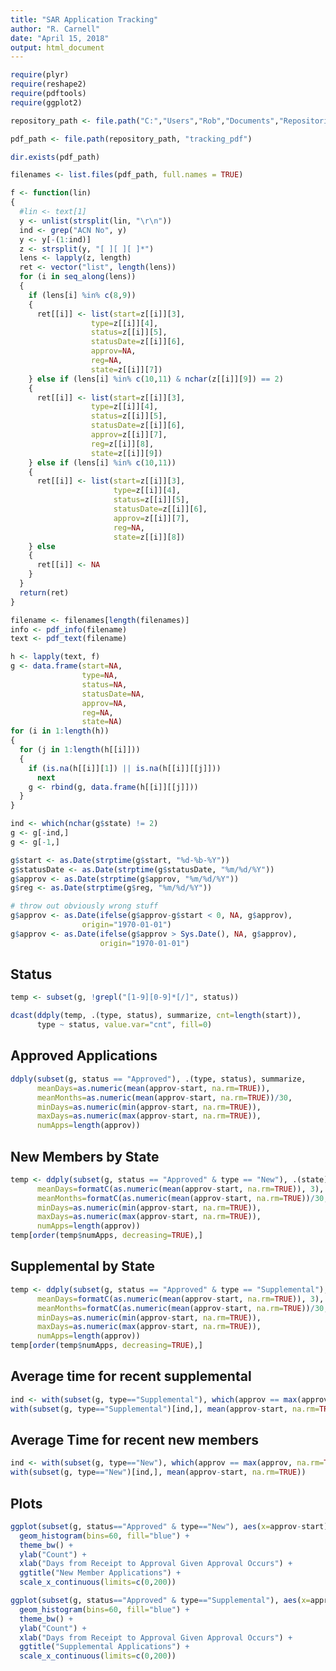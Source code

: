 ```yaml
---
title: "SAR Application Tracking"
author: "R. Carnell"
date: "April 15, 2018"
output: html_document
---
```


```r
require(plyr)
require(reshape2)
require(pdftools)
require(ggplot2)

repository_path <- file.path("C:","Users","Rob","Documents","Repositories","CarnellRettgersFamilyHistory")

pdf_path <- file.path(repository_path, "tracking_pdf")

dir.exists(pdf_path)

filenames <- list.files(pdf_path, full.names = TRUE)

f <- function(lin)
{
  #lin <- text[1]
  y <- unlist(strsplit(lin, "\r\n"))
  ind <- grep("ACN No", y)
  y <- y[-(1:ind)]
  z <- strsplit(y, "[ ][ ][ ]*")
  lens <- lapply(z, length)
  ret <- vector("list", length(lens))
  for (i in seq_along(lens))
  {
    if (lens[i] %in% c(8,9))
    {
      ret[[i]] <- list(start=z[[i]][3],
                  type=z[[i]][4],
                  status=z[[i]][5],
                  statusDate=z[[i]][6],
                  approv=NA,
                  reg=NA,
                  state=z[[i]][7])
    } else if (lens[i] %in% c(10,11) & nchar(z[[i]][9]) == 2)
    {
      ret[[i]] <- list(start=z[[i]][3],
                  type=z[[i]][4],
                  status=z[[i]][5],
                  statusDate=z[[i]][6],
                  approv=z[[i]][7],
                  reg=z[[i]][8],
                  state=z[[i]][9])
    } else if (lens[i] %in% c(10,11))
    {
      ret[[i]] <- list(start=z[[i]][3],
                       type=z[[i]][4],
                       status=z[[i]][5],
                       statusDate=z[[i]][6],
                       approv=z[[i]][7],
                       reg=NA,
                       state=z[[i]][8])
    } else
    {
      ret[[i]] <- NA
    }
  }
  return(ret)
}

filename <- filenames[length(filenames)]
info <- pdf_info(filename)
text <- pdf_text(filename)

h <- lapply(text, f)
g <- data.frame(start=NA,
                type=NA,
                status=NA,
                statusDate=NA,
                approv=NA,
                reg=NA,
                state=NA)
for (i in 1:length(h))
{
  for (j in 1:length(h[[i]]))
  {
    if (is.na(h[[i]][1]) || is.na(h[[i]][[j]]))
      next
    g <- rbind(g, data.frame(h[[i]][[j]]))    
  }
}

ind <- which(nchar(g$state) != 2)
g <- g[-ind,]
g <- g[-1,]

g$start <- as.Date(strptime(g$start, "%d-%b-%Y"))
g$statusDate <- as.Date(strptime(g$statusDate, "%m/%d/%Y"))
g$approv <- as.Date(strptime(g$approv, "%m/%d/%Y"))
g$reg <- as.Date(strptime(g$reg, "%m/%d/%Y"))

# throw out obviously wrong stuff
g$approv <- as.Date(ifelse(g$approv-g$start < 0, NA, g$approv),
                origin="1970-01-01")
g$approv <- as.Date(ifelse(g$approv > Sys.Date(), NA, g$approv),
                    origin="1970-01-01")

```

## Status

```r
temp <- subset(g, !grepl("[1-9][0-9]*[/]", status))

dcast(ddply(temp, .(type, status), summarize, cnt=length(start)), 
      type ~ status, value.var="cnt", fill=0)
```

## Approved Applications

```r
ddply(subset(g, status == "Approved"), .(type, status), summarize,
      meanDays=as.numeric(mean(approv-start, na.rm=TRUE)),
      meanMonths=as.numeric(mean(approv-start, na.rm=TRUE))/30,
      minDays=as.numeric(min(approv-start, na.rm=TRUE)),
      maxDays=as.numeric(max(approv-start, na.rm=TRUE)),
      numApps=length(approv))
```

## New Members by State

```r
temp <- ddply(subset(g, status == "Approved" & type == "New"), .(state), summarize,
      meanDays=formatC(as.numeric(mean(approv-start, na.rm=TRUE)), 3),
      meanMonths=formatC(as.numeric(mean(approv-start, na.rm=TRUE))/30, 3),
      minDays=as.numeric(min(approv-start, na.rm=TRUE)),
      maxDays=as.numeric(max(approv-start, na.rm=TRUE)),
      numApps=length(approv))
temp[order(temp$numApps, decreasing=TRUE),]
```

## Supplemental by State 

```r
temp <- ddply(subset(g, status == "Approved" & type == "Supplemental"), .(state), summarize,
      meanDays=formatC(as.numeric(mean(approv-start, na.rm=TRUE)), 3),
      meanMonths=formatC(as.numeric(mean(approv-start, na.rm=TRUE))/30, 3),
      minDays=as.numeric(min(approv-start, na.rm=TRUE)),
      maxDays=as.numeric(max(approv-start, na.rm=TRUE)),
      numApps=length(approv))
temp[order(temp$numApps, decreasing=TRUE),]
```

## Average time for recent supplemental

```r
ind <- with(subset(g, type=="Supplemental"), which(approv == max(approv, na.rm=TRUE)))
with(subset(g, type=="Supplemental")[ind,], mean(approv-start, na.rm=TRUE))
```

## Average Time for recent new members

```r
ind <- with(subset(g, type=="New"), which(approv == max(approv, na.rm=TRUE)))
with(subset(g, type=="New")[ind,], mean(approv-start, na.rm=TRUE))
```

## Plots

```r
ggplot(subset(g, status=="Approved" & type=="New"), aes(x=approv-start)) + 
  geom_histogram(bins=60, fill="blue") +
  theme_bw() +
  ylab("Count") +
  xlab("Days from Receipt to Approval Given Approval Occurs") +
  ggtitle("New Member Applications") +
  scale_x_continuous(limits=c(0,200))

ggplot(subset(g, status=="Approved" & type=="Supplemental"), aes(x=approv-start)) + 
  geom_histogram(bins=60, fill="blue") +
  theme_bw() +
  ylab("Count") +
  xlab("Days from Receipt to Approval Given Approval Occurs") + 
  ggtitle("Supplemental Applications") +
  scale_x_continuous(limits=c(0,200))
```
